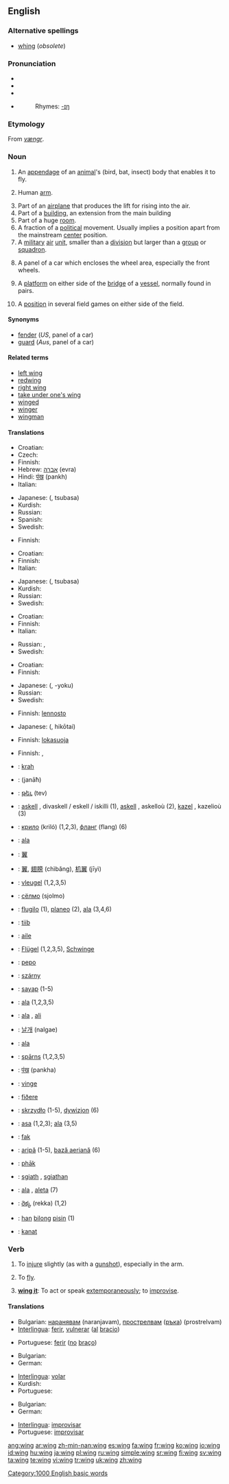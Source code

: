 {{wikipedia}}
==English==

===Alternative spellings===
*[[whing]] (''obsolete'')

===Pronunciation===
*{{AHD|wĭng}}
*{{IPA|/wɪŋ/}}
*{{SAMPA|/wIN/}}
*{{audio|en-us-wing.ogg|Audio (US)}}
*:Rhymes: [[Rhymes:English:-ɪŋ|-ɪŋ]]

===Etymology===
From {{ON.}} ''[[vængr]]''.

===Noun===
{{en-noun}}

# An [[appendage]] of an [[animal]]'s (bird, bat, insect) body that enables it to fly.
# {{context|slang}} Human [[arm]].
# Part of an [[airplane]] that produces the lift for rising into the air.
# Part of a [[building]], an extension from the main building
# Part of a huge [[room]]. {{rfv-sense| Is this right? Could not find any proof. Hekaheka Jul 4, 2007}}
# A fraction of a [[political]] movement. Usually implies a position apart from the mainstream [[center]] position.
# A [[military]] [[air]] [[unit]], smaller than a [[division]] but larger than a [[group]] or [[squadron]].
# {{UK}} A panel of a car which encloses the wheel area, especially the front wheels.
# {{context|nautical}} A [[platform]] on either side of the [[bridge]] of a [[vessel]], normally found in pairs.
# {{context|hockey|football|icehockey}} A [[position]] in several field games on either side of the field.

====Synonyms====
*[[fender]] (''US'', panel of a car)
*[[guard]] (''Aus'', panel of a car)

====Related terms====
*[[left wing]]
*[[redwing]]
*[[right wing]]
*[[take under one's wing]]
*[[winged]]
*[[winger]]
*[[wingman]]

====Translations====
{{trans-top|part of an animal}}
* Croatian: {{t-|hr|krilo|n}}
* Czech: {{t-|cs|křídlo|n}}
* Finnish: {{t+|fi|siipi}}
* Hebrew: [[אברה]] (evra) {{f}}
* Hindi: [[पंख]] (pankh) {{m}}
* Italian: {{t+|it|ala|f}}
{{trans-mid}}
* Japanese: {{JAchar|[[翼]]}} ({{JAchar|[[つばさ]]}}, tsubasa)
* Kurdish: {{t+|ku|باڵ|sc=KUchar}}
* Russian: {{t+|ru|крыло|n|tr=kryló|sc=Cyrl}}
* Spanish: {{t+|es|ala|f}}
* Swedish: {{t+|sv|vinge|c}}
{{trans-bottom}}

{{trans-top|human arm}}
<!-- Only slang expressions that have some connection with a wing -->
* Finnish: {{t+|fi|siipi}}
{{trans-mid}}
{{trans-bottom}}

{{trans-top|part of an airplane}}
* Croatian: {{t-|hr|krilo|n}}
* Finnish: {{t+|fi|siipi}}
* Italian: {{t+|it|ala|f}}
{{trans-mid}}
* Japanese: {{JAchar|[[翼]]}} ({{JAchar|[[つばさ]]}}, tsubasa)
* Kurdish: {{KUchar|[[باڵ]]}}
* Russian: {{t+|ru|крыло|n|tr=kryló|sc=Cyrl}}
* Swedish: {{t+|sv|vinge|c}}
{{trans-bottom}}

{{trans-top|extension of a building}}
* Croatian: {{t-|hr|krilo|n}}
* Finnish: {{t+|fi|siipi}}
* Italian: {{t+|it|ala|f}}
{{trans-mid}}
* Russian: {{t+|ru|крыло|n|tr=kryló|sc=Cyrl}}, {{t+|ru|флигель|m|tr=flíg'el'|sc=Cyrl}}
* Swedish: {{t|sv|flygel|c}}
{{trans-bottom}}

{{trans-top|part of room}}
{{trans-mid}}
{{trans-bottom}}

{{trans-top|fraction of a political movement}}
* Croatian: {{t-|hr|krilo|n}}
* Finnish: {{t+|fi|siipi}}
{{trans-mid}}
* Japanese: {{JAchar|-[[翼]]}} ({{JAchar|-[[よく]]}}, -yoku)
* Russian: {{t+|ru|крыло|n|tr=kryló|sc=Cyrl}}
* Swedish: {{t|sv|flygel|c}}
{{trans-bottom}}

{{trans-top|air force unit}}
* Finnish: [[lennosto]]
{{trans-mid}}
* Japanese: {{JAchar|[[飛行隊]]}} ({{JAchar|[[ひこうたい]]}}, hikōtai)
{{trans-bottom}}

{{trans-top|panel enclosing wheel area}}
* Finnish: [[lokasuoja]]
{{trans-mid}}
{{trans-bottom}}

{{trans-top|extension of a ship's bridge}}
{{trans-mid}}
{{trans-bottom}}

{{trans-top|position in hockey etc.}}
* Finnish: {{t-|fi|laitahyökkääjä}}, {{t+|fi|laituri}}
{{trans-mid}}
{{trans-bottom}}

{{checktrans}}
{{trans-top|translations to be checked}}
*{{ttbc|Albanian}}: [[krah]] {{m}}
*{{ttbc|Arabic}}: {{ARchar|[[جناح|جَنَاح]]}} (janāħ) {{m}}
*{{ttbc|Armenian}}: [[թեւ]] (tev)
*{{ttbc|Breton}}: [[askell]] {{f}}, divaskell / eskell / iskilli {{p}} (1), [[askell]] {{f}}, askelloù {{p}} (2), [[kazel]] {{f}}, kazelioù {{p}} (3)
*{{ttbc|Bulgarian}}: [[крило]] (kriló) {{n}} (1,2,3), [[фланг]] (flang) {{m}} (6)
*{{ttbc|Catalan}}: [[ala]] {{f}}
*{{ttbc|CJKV Characters}}: [[翼]]
*{{ttbc|Chinese}}: [[翼]], [[翅膀]] (chìbǎng), [[机翼]] (jīyì)
*{{ttbc|Dutch}}: [[vleugel]] {{m}} (1,2,3,5)
*{{ttbc|Erzya}}: [[сёлмо]] (sjolmo)
*{{ttbc|Esperanto}}: [[flugilo]] (1), [[planeo]] (2), [[ala]] (3,4,6)
*{{ttbc|Estonian}}: [[tiib]]
*{{ttbc|French}}: [[aile]] {{f}}
*{{ttbc|German}}: [[Flügel]] {{m}} (1,2,3,5), [[Schwinge]] {{f}}
*{{ttbc|Guaraní}}: [[pepo]]
*{{ttbc|Hungarian}}: [[szárny]]
*{{ttbc|Indonesian}}: [[sayap]] (1-5)
*{{ttbc|Interlingua}}: [[ala]] (1,2,3,5)
*{{ttbc|Italian}}: [[ala]] {{f}}, [[ali]] {{p}}
*{{ttbc|Korean}}: [[날개]] (nalgae)
*{{ttbc|Latin}}: [[ala]] {{f}}
*{{ttbc|Latvian}}: [[spārns]] {{m}} {{s}} (1,2,3,5)
*{{ttbc|Marathi}}: [[पंख]] (pankha)
*{{ttbc|Norwegian}}: [[vinge]] {{c}}
*{{ttbc|Old English}}: [[fiðere]] {{n}}
*{{ttbc|Polish}}: [[skrzydło]] {{n}} (1-5), [[dywizjon]] {{m}} (6)
*{{ttbc|Portuguese}}: [[asa]] {{f}} (1,2,3); [[ala]] {{f}} (3,5)
*{{ttbc|Rohingya}}: [[fak]]
*{{ttbc|Romanian}}: [[aripă]] {{f}} (1-5), [[bază aeriană]] (6)
*{{ttbc|Romany}}: [[phāk]]
*{{ttbc|Scottish Gaelic}}: [[sgiath]] {{f}}, [[sgiathan]] {{m}}
*{{ttbc|Spanish}}: [[ala]] {{f}}, [[aleta]] {{f}} (7)
*{{ttbc|Telugu}}: [[రెక్క]] (rekka) (1,2)
*{{ttbc|Tok Pisin}}: [[han]] [[bilong]] [[pisin]] (1)
*{{ttbc|Turkish}}: [[kanat]]
{{trans-bottom}}

===Verb===
{{en-verb}}

# {{transitive}} To [[injure]] slightly (as with a [[gunshot]]), especially in the arm.
# {{intransitive}} To [[fly]].
# {{intransitive}} '''[[wing it]]''': To act or speak [[extemporaneous]]ly; to [[improvise]].

====Translations====
{{trans-top|To injure slightly}}
* Bulgarian: [[наранявам]] (naranjavam), [[прострелвам]] ([[ръка]]) (prostrelvam)
* [[Interlingua]]: [[ferir]], [[vulnerar]] ([[al]] [[bracio]])
{{trans-mid}}
* Portuguese: [[ferir]] ([[no#Portuguese|no]] [[braço]])
{{trans-bottom}}

{{trans-top|To fly}}
* Bulgarian: {{t+|bg|летя|tr=letja|sc=Cyrl}}
* German: {{t+|de|fliegen}}
{{trans-mid}}
* [[Interlingua]]: [[volar]]
* Kurdish: {{KUchar|[[فڕین]]}}
* Portuguese: {{t+|pt|voar}}
{{trans-bottom}}

{{trans-top|To be extemporaneous}}
* Bulgarian: {{t+|bg|импровизирам|tr=improviziram|sc=Cyrl}}
* German: {{t+|de|improvisieren}}
{{trans-mid}}
* [[Interlingua]]: [[improvisar]]
* Portuguese: [[improvisar]]
{{trans-bottom}}

[[Category:1000 English basic words]]

[[ang:wing]]
[[ar:wing]]
[[zh-min-nan:wing]]
[[es:wing]]
[[fa:wing]]
[[fr:wing]]
[[ko:wing]]
[[io:wing]]
[[id:wing]]
[[hu:wing]]
[[ja:wing]]
[[pl:wing]]
[[ru:wing]]
[[simple:wing]]
[[sr:wing]]
[[fi:wing]]
[[sv:wing]]
[[ta:wing]]
[[te:wing]]
[[vi:wing]]
[[tr:wing]]
[[uk:wing]]
[[zh:wing]]